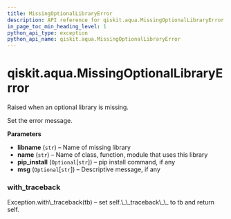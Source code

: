 ```yaml
---
title: MissingOptionalLibraryError
description: API reference for qiskit.aqua.MissingOptionalLibraryError
in_page_toc_min_heading_level: 1
python_api_type: exception
python_api_name: qiskit.aqua.MissingOptionalLibraryError
---
```


<span id="qiskit-aqua-missingoptionallibraryerror" />

# qiskit.aqua.MissingOptionalLibraryError

<Class id="qiskit.aqua.MissingOptionalLibraryError" isDedicatedPage={true} github="https://github.com/qiskit-community/qiskit-aqua/tree/stable/0.8/qiskit/aqua/missing_optional_library_error.py" signature="MissingOptionalLibraryError(libname, name, pip_install=None, msg=None)" modifiers="exception">
  Raised when an optional library is missing.

  Set the error message.

  **Parameters**

  *   **libname** (`str`) – Name of missing library
  *   **name** (`str`) – Name of class, function, module that uses this library
  *   **pip\_install** (`Optional`\[`str`]) – pip install command, if any
  *   **msg** (`Optional`\[`str`]) – Descriptive message, if any

  ### with\_traceback

  <Function id="qiskit.aqua.MissingOptionalLibraryError.with_traceback" signature="with_traceback()">
    Exception.with\_traceback(tb) – set self.\_\_traceback\_\_ to tb and return self.
  </Function>
</Class>

